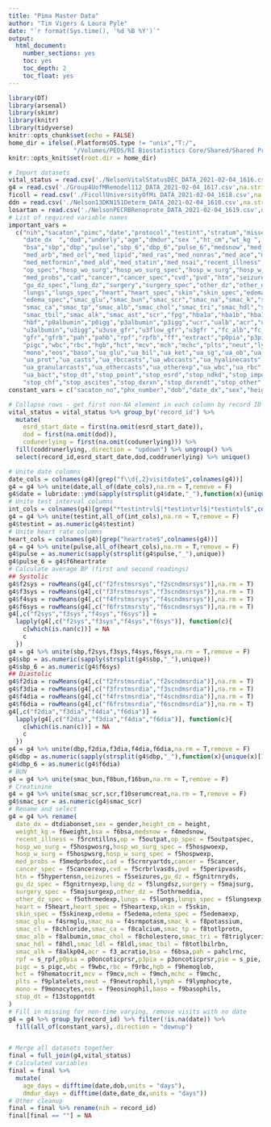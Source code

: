 ```yaml
---
title: "Pima Master Data"
author: "Tim Vigers & Laura Pyle"
date: "`r format(Sys.time(), '%d %B %Y')`"
output:
  html_document:
    number_sections: yes
    toc: yes
    toc_depth: 2
    toc_float: yes
---
```


```r
library(DT)
library(arsenal)
library(skimr)
library(knitr)
library(tidyverse)
knitr::opts_chunk$set(echo = FALSE)
home_dir = ifelse(.Platform$OS.type != "unix","T:/",
                  "/Volumes/PEDS/RI Biostatistics Core/Shared/Shared Projects/Laura/Peds Endo/Petter Bjornstad/Pima/Master data/Raw data")
knitr::opts_knit$set(root.dir = home_dir)
```

```r
# Import datasets
vital_status = read.csv('./NelsonVitalStatusDEC_DATA_2021-02-04_1616.csv',na.strings = "")
g4 = read.csv('./Group4UofMRemodel112_DATA_2021-02-04_1617.csv',na.strings = "")
ficoll = read.csv('./FicollUniversityOfMi_DATA_2021-02-04_1618.csv',na.strings = "")
ddn = read.csv('./Nelson13DKN151Determ_DATA_2021-02-04_1610.csv',na.strings = "")
losartan = read.csv('./NelsonPECRBRenoprote_DATA_2021-02-04_1619.csv',na.strings = "")
# List of required variable names
important_vars = 
  c("nih","sacaton","pimc","date","protocol","testint","stratum","missed","dob",
    "date_dx  ","dod","underly","age","dmdur","sex ","ht_cm","wt_kg ",
    "bsa","sbp","dbp","pulse","sbp_6","dbp_6","pulse_6","medsnow","med_htn",
    "med_arb","med_orl","med_lipid","med_ras","med_nonras","med_ace","med_ins",
    "med_metformin","med_ald","med_statin","med_nsai","recent_illness","op",
    "op_spec","hosp_wo_surg","hosp_wo_surg_spec","hosp_w_surg","hosp_w_surg_spec",
    "med_probs","cad","cancer","cancer_spec","cvd","pvd","htn","seizures","gu_dz",
    "gu_dz_spec","lung_dz","surgery","surgery_spec","other_dz","other_dz_spec",
    "lungs","lungs_spec","heart","heart_spec","skin","skin_spec","edema",
    "edema_spec","smac_glu","smac_bun","smac_scr","smac_na","smac_k","smac_cl",
    "smac_ca","smac_tp","smac_alb","smac_chol","smac_tri","smac_hdl","smac_ldl",
    "smac_tbil","smac_alk","smac_ast","scr","fpg","hba1a","hba1b","hba1c","hba1o",
    "hbf","p0albumin","p0igg","p3albumin","p3igg","ucr","ualb","acr","u0igg",
    "u3albumin","u3igg","u3use_gfr","u3flow_gfr","u3gfr ","fc_alb","fc_igg",
    "gfr","gfrb","pah","pahb","rpf","rpfb","ff","extract","p0pia","p3pia","pie",
    "pigc","wbc","rbc","hgb","hct","mcv","mch","mchc","plts","neut","lymph",
    "mono","eos","baso","ua_glu","ua_bil","ua_ket","ua_sg","ua_ob","ua_ph",
    "ua_prot","ua_casts","ua_rbccasts","ua_wbccasts","ua_hyalinecasts",
    "ua_granularcasts","ua_othercasts","ua_otherexp","ua_wbc","ua_rbc","ua_epi",
    "ua_bact","stop_dt","stop_point","stop_esrd","stop_ndkd","stop_impdbladr",
    "stop_chf","stop_ascites","stop_dxrxn","stop_dxrxndt","stop_other","other_specify")
constant_vars = c("sacaton_no","phx_number","dob","date_dx","sex","height_cm")
```

```r
# Collapse rows - get first non-NA element in each column by record ID
vital_status = vital_status %>% group_by('record_id') %>% 
  mutate(
    esrd_start_date = first(na.omit(esrd_start_date)),
    dod = first(na.omit(dod)),
    codunerlying = first(na.omit(codunerlying))) %>% 
  fill(coddrunerlying,.direction = "updown") %>% ungroup() %>% 
  select(record_id,esrd_start_date,dod,coddrunerlying) %>% unique()
```

```r
# Unite date columns
date_cols = colnames(g4)[grep("f\\d{,2}visitdate$",colnames(g4))]
g4 = g4 %>% unite(date,all_of(date_cols),na.rm = T,remove = F)
g4$date = lubridate::ymd(sapply(strsplit(g4$date,"_"),function(x){unique(x)[1]}))
# Unite test interval columns
int_cols = colnames(g4)[grep("*testintrvl$|*testintvrl$|*testintvl$",colnames(g4))]
g4 = g4 %>% unite(testint,all_of(int_cols),na.rm = T,remove = F)
g4$testint = as.numeric(g4$testint)
# Unite heart rate columns
heart_cols = colnames(g4)[grep("heartrate$",colnames(g4))]
g4 = g4 %>% unite(pulse,all_of(heart_cols),na.rm = T,remove = F)
g4$pulse = as.numeric(sapply(strsplit(g4$pulse,"_"),unique))
g4$pulse_6 = g4$f6heartrate
# Calculate average BP (first and second readings)
## Systolic
g4$f2sys = rowMeans(g4[,c("f2frstmsrsys","f2scndmsrsys")],na.rm = T)
g4$f3sys = rowMeans(g4[,c("f3frstmsrsys","f3scndmsrsys")],na.rm = T)
g4$f4sys = rowMeans(g4[,c("f4frstmsrsys","f4scndmsrsys")],na.rm = T)
g4$f6sys = rowMeans(g4[,c("f6frstmsrsty","f6scndmsrsys")],na.rm = T)
g4[,c("f2sys","f3sys","f4sys","f6sys")] = 
  lapply(g4[,c("f2sys","f3sys","f4sys","f6sys")], function(c){
    c[which(is.nan(c))] = NA
    c
  })
g4 = g4 %>% unite(sbp,f2sys,f3sys,f4sys,f6sys,na.rm = T,remove = F)
g4$sbp = as.numeric(sapply(strsplit(g4$sbp,"_"),unique))
g4$sbp_6 = as.numeric(g4$f6sys)
## Diastolic
g4$f2dia = rowMeans(g4[,c("f2frstmsrdia","f2scndmsrdia")],na.rm = T)
g4$f3dia = rowMeans(g4[,c("f3frstmsrdia","f3scndmsrdia")],na.rm = T)
g4$f4dia = rowMeans(g4[,c("f4frstmsrdia","f4scndmsrdia")],na.rm = T)
g4$f6dia = rowMeans(g4[,c("f6frstmsrdia","f6scndmsrdia")],na.rm = T)
g4[,c("f2dia","f3dia","f4dia","f6dia")] = 
  lapply(g4[,c("f2dia","f3dia","f4dia","f6dia")], function(c){
    c[which(is.nan(c))] = NA
    c
  })
g4 = g4 %>% unite(dbp,f2dia,f3dia,f4dia,f6dia,na.rm = T,remove = F)
g4$dbp = as.numeric(sapply(strsplit(g4$dbp,"_"),function(x){unique(x)[1]}))
g4$dbp_6 = as.numeric(g4$f6dia)
# BUN
g4 = g4 %>% unite(smac_bun,f8bun,f16bun,na.rm = T,remove = F)
# Creatinine
g4 = g4 %>% unite(smac_scr,scr,f10serumcreat,na.rm = T,remove = F)
g4$smac_scr = as.numeric(g4$smac_scr)
# Rename and select
g4 = g4 %>% rename(
  date_dx = dtdiabonset,sex = gender,height_cm = height,
  weight_kg = f6weight,bsa = f6bsa,medsnow = f4medsnow,
  recent_illness = f5rcntillns,op = f5outpat,op_spec = f5outpatspec,
  hosp_wo_surg = f5hospwosrg,hosp_wo_surg_spec = f5hospwoexp,
  hosp_w_surg = f5hospwsrg,hosp_w_surg_spec = f5hospwexp,
  med_probs = f5medprbsdoc,cad = f5crnryartds,cancer = f5cancer,
  cancer_spec = f5cancerexp,cvd = f5crbrlvasds,pvd = f5peripvasds,
  htn = f5hypertensn,seizures = f5seizures,gu_dz = f5gnitrnryds,
  gu_dz_spec = f5gnitrnyexp,lung_dz = f5lungdsz,surgery = f5majsurg,
  surgery_spec = f5majsurgexp,other_dz = f5othrmeddia,
  other_dz_spec = f5othrmedexp,lungs = f5lungs,lungs_spec = f5lungsexp,
  heart = f5heart,heart_spec = f5heartexp,skin = f5skin,
  skin_spec = f5skinexp,edema = f5edema,edema_spec = f5edemaexp,
  smac_glu = f4srmglu,smac_na = f4srmpotasm,smac_k = f8potassium,
  smac_cl = f8chloride,smac_ca = f8calcium,smac_tp = f8totlprotn,
  smac_alb = f8albumin,smac_chol = f8cholestero,smac_tri = f8triglyceri,
  smac_hdl = f8hdl,smac_ldl = f8ldl,smac_tbil = f8totlbilrbn,
  smac_alk = f8alkp04,acr = f3_acratio,bsa = f6bsa,pah = pahclrnc,
  rpf = s_rpf,p0pia = p0oncoticprsr,p3pia = p3oncoticprsr,pie = s_pie,
  pigc = s_pigc,wbc = f9wbc,rbc = f9rbc,hgb = f9hemoglob,
  hct = f9hematocrit,mcv = f9mcv,mch = f9mch,mchc = f9mchc,
  plts = f9platelets,neut = f9neutrophil,lymph = f9lymphocyte,
  mono = f9monocytes,eos = f9eosinophil,baso = f9basophils,
  stop_dt = f13stoppntdt
)
# Fill in missing for non-time varying, remove visits with no date
g4 = g4 %>% group_by(record_id) %>% filter(!is.na(date)) %>%
  fill(all_of(constant_vars),.direction = "downup")
```

```r

```

```r
# Merge all datasets together
final = full_join(g4,vital_status)
# Calculated variables
final = final %>% 
  mutate(
    age_days = difftime(date,dob,units = "days"),
    dmdur_days = difftime(date,date_dx,units = "days"))
# Other cleanup
final = final %>% rename(nih = record_id)
final[final == ""] = NA
```
